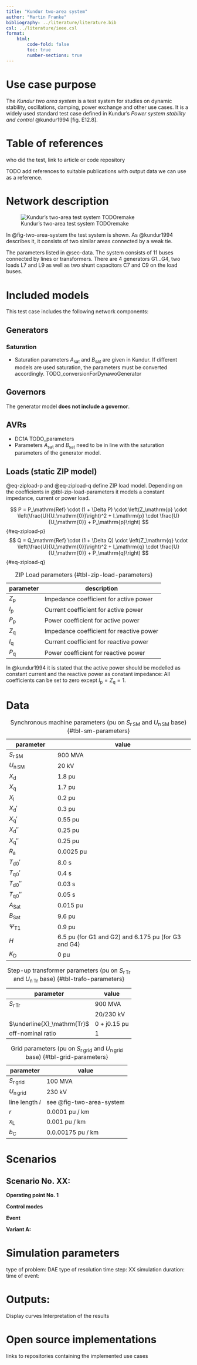 ```yaml
---
title: "Kundur two-area system"
author: "Martin Franke"
bibliography: ../literature/literature.bib
csl: ../literature/ieee.csl
format:
    html:
        code-fold: false
        toc: true
        number-sections: true
---
```


# Use case purpose​
The *Kundur two area system* is a test system for studies on dynamic stability, oscillations, damping, power exchange and other use cases.
It is a widely used standard test case defined in Kundur's *Power system stability and control* @kundur1994[fig. E12.8]. 

# Table of references

who did the test, link to article or code repository​

TODO add references to suitable publications with output data we can use as a reference. 

# Network ​description

![Kundur's two-area test system TODOremake](images/20240129125320.png){#fig-two-area-system}

In @fig-two-area-system the test system is shown. As @kundur1994 describes it, it consists of two similar areas connected by a weak tie. 

The parameters listed in @sec-data.
The system consists of 11 buses connected by lines or transformers. There are 4 generators G1...G4, two loads L7 and L9 as well as two shunt capacitors C7 and C9 on the load buses.

# Included models​
This test case includes the following network components: 

## Generators
### Saturation
- Saturation parameters $A_\mathrm{sat}$ and $B_\mathrm{sat}$ are given in Kundur. If different models are used saturation, the parameters must be converted accordingly. TODO_conversionForDynawoGenerator

## Governors
The generator model **does not include a governor**.

## AVRs
- DC1A TODO_parameters
- Parameters $A_\mathrm{sat}$ and $B_\mathrm{sat}$ need to be in line with the saturation parameters of the generator model.


## Loads (static ZIP model)

@eq-zipload-p and @eq-zipload-q define ZIP load model. Depending on the coefficients in @tbl-zip-load-parameters it models a constant impedance, current or power load.  

$$
P = P_\mathrm{Ref} \cdot (1 + \Delta P) \cdot \left(Z_\mathrm{p} \cdot \left(\frac{U}{U_\mathrm{0}}\right)^2 + I_\mathrm{p} \cdot \frac{U}{U_\mathrm{0}} + P_\mathrm{p}\right)
$${#eq-zipload-p}
$$
Q = Q_\mathrm{Ref} \cdot (1 + \Delta Q) \cdot \left(Z_\mathrm{q} \cdot \left(\frac{U}{U_\mathrm{0}}\right)^2 + I_\mathrm{q} \cdot \frac{U}{U_\mathrm{0}} + P_\mathrm{q}\right)
$${#eq-zipload-q}


| parameter      | description                              |
| -------------- | ---------------------------------------- |
| $Z_\mathrm{p}$ | Impedance coefficient for active power   |
| $I_\mathrm{p}$ | Current coefficient for active power     |
| $P_\mathrm{p}$ | Power coefficient for active power       |
| $Z_\mathrm{q}$ | Impedance coefficient for reactive power |
| $I_\mathrm{q}$ | Current coefficient for reactive power   |
| $P_\mathrm{q}$ | Power coefficient for reactive power     |
: ZIP Load parameters {#tbl-zip-load-parameters}

In @kundur1994 it is stated that the active power should be modelled as constant current and the reactive power as constant impedance: All coefficients can be set to zero except $I_\mathrm{p} = Z_\mathrm{q} = 1$.

# Data {#sec-data}

| parameter          | value                                               |
| ------------------ | --------------------------------------------------- |
| $S_\mathrm{r\,SM}$ | 900 MVA                                             |
| $U_\mathrm{n\,SM}$ | 20 kV                                               |
| $X_\mathrm{d}$     | 1.8 pu                                              |
| $X_\mathrm{q}$     | 1.7 pu                                              |
| $X_\mathrm{l}$     | 0.2 pu                                              |
| $X_\mathrm{d}'$    | 0.3 pu                                              |
| $X_\mathrm{q}'$    | 0.55 pu                                             |
| $X_\mathrm{d}''$   | 0.25 pu                                             |
| $X_\mathrm{q}''$   | 0.25 pu                                             |
| $R_\mathrm{a}$     | 0.0025 pu                                           |
| $T_\mathrm{d0}'$   | 8.0 s                                               |
| $T_\mathrm{q0}'$   | 0.4 s                                               |
| $T_\mathrm{d0}''$  | 0.03 s                                              |
| $T_\mathrm{q0}''$  | 0.05 s                                              |
| $A_\mathrm{Sat}$   | 0.015 pu                                            |
| $B_\mathrm{Sat}$   | 9.6 pu                                              |
| $\Psi_\mathrm{T1}$ | 0.9 pu                                              |
| $H$                | 6.5 pu (for G1 and G2) and 6.175 pu (for G3 and G4) |
| $K_\mathrm{D}$     | 0 pu                                                |
: Synchronous machine parameters (pu on $S_\mathrm{r\,SM}$ and $U_\mathrm{n\,SM}$ base) {#tbl-sm-parameters}


| parameter                   | value        |
| --------------------------- | ------------ |
| $S_\mathrm{r\,Tr}$          | 900 MVA      |
|                             | 20/230 kV    |
| $\underline{X}_\mathrm{Tr}$ | 0 + j0.15 pu |
| off-nominal ratio           | 1            |
: Step-up transformer parameters (pu on $S_\mathrm{r\,Tr}$ and $U_\mathrm{n\,Tr}$ base) {#tbl-trafo-parameters}

| parameter            | value                    |
| -------------------- | ------------------------ |
| $S_\mathrm{r\,grid}$ | 100 MVA                  |
| $U_\mathrm{n\,grid}$ | 230 kV                   |
| line length $l$      | see @fig-two-area-system |
| $r$                  | 0.0001 pu / km           |
| $x_\mathrm{L}$       | 0.001 pu / km            |
| $b_\mathrm{C}$       | 0.0.00175 pu / km        |
: Grid parameters (pu on $S_\mathrm{r\,grid}$ and $U_\mathrm{n\,grid}$ base) {#tbl-grid-parameters}


# Scenarios

## Scenario No. XX: 

**Operating point No. 1**

**Control modes**

**Event** 

**Variant A:** 


# Simulation parameters
type of problem: DAE
type of resolution
time step: XX 
simulation duration:
time of event: 

# Outputs: ​
Display curves 
Interpretation of the results

# Open source implementations
links to repositories containing the implemented use cases​
